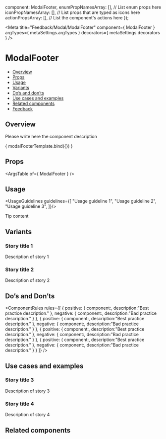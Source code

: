 
[//]: # (import "./ModalFooter.stories.scss";)

  component: ModalFooter,
  enumPropNamesArray: [], // List enum props here
  iconPropNamesArray: [], // List props that are typed as icons here
  actionPropsArray: [], // List the component's actions here
});

<Meta
  title="Feedback/Modal/ModalFooter"
  component={ ModalFooter }
  argTypes={ metaSettings.argTypes }
  decorators={ metaSettings.decorators }
/>

<!--- Component template -->


<!--- Component documentation -->

# ModalFooter
- [Overview](#overview)
- [Props](#props)
- [Usage](#usage)
- [Variants](#variants)
- [Do’s and don’ts](#dos-and-donts)
- [Use cases and examples](#use-cases-and-examples)
- [Related components](#related-components)
- [Feedback](#feedback)

## Overview
Please write here the component description

<Canvas>
  <Story name="Overview"
         args={ {prop1: "prop's default value", prop2: "prop's default value"} }>
    { modalFooterTemplate.bind({}) }
  </Story>
</Canvas>

## Props
<ArgsTable of={ ModalFooter } />

## Usage
<UsageGuidelines guidelines={[
  "Usage guideline 1",
  "Usage guideline 2",
  "Usage guideline 3",
]}/>

<Tip title="Not what you were looking for?">Tip content</Tip>

## Variants
### Story title 1
Description of story 1
<Canvas>
  <Story name="Story title 1">
    <ModalFooter />
    <ModalFooter />
  </Story>
</Canvas>

### Story title 2
Description of story 2
<Canvas>
  <Story name="Story title 2">
    <ModalFooter />
    <ModalFooter />
  </Story>
</Canvas>

## Do’s and Don’ts
<ComponentRules
  rules={[
    {
      positive: {
        component:<ModalFooter />,
        description:"Best practice description."
      },
      negative: {
        component:<ModalFooter />,
        description:"Bad practice description."
      }
    },
    {
      positive: {
        component:<ModalFooter />,
        description:"Best practice description."
      },
      negative: {
        component:<ModalFooter />,
        description:"Bad practice description."
      }
    },
    {
      positive: {
        component:<ModalFooter />,
        description:"Best practice description."
      },
      negative: {
        component:<ModalFooter />,
        description:"Bad practice description."
      }
    },
    {
      positive: {
        component:<ModalFooter />,
        description:"Best practice description."
      },
      negative: {
        component:<ModalFooter />,
        description:"Bad practice description."
      }
    }
  ]}
/>


## Use cases and examples

### Story title 3
Description of story 3
<Canvas>
  <Story name="Story title 3">
    <ModalFooter />
    <ModalFooter />
  </Story>
</Canvas>

### Story title 4
Description of story 4
<Canvas>
  <Story name="Story title 4">
    <ModalFooter />
    <ModalFooter />
  </Story>
</Canvas>

## Related components
<RelatedComponents componentsNames={[]} />